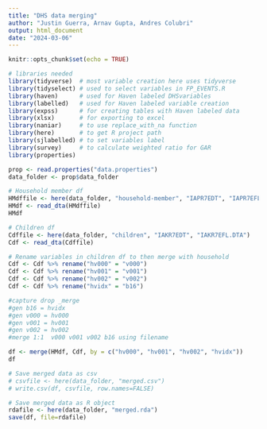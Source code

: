 ```yaml
---
title: "DHS data merging"
author: "Justin Guerra, Arnav Gupta, Andres Colubri"
output: html_document
date: "2024-03-06"
---
```


```r
knitr::opts_chunk$set(echo = TRUE)

# libraries needed
library(tidyverse)  # most variable creation here uses tidyverse 
library(tidyselect) # used to select variables in FP_EVENTS.R
library(haven)      # used for Haven labeled DHSvariables
library(labelled)   # used for Haven labeled variable creation
library(expss)      # for creating tables with Haven labeled data
library(xlsx)       # for exporting to excel
library(naniar)     # to use replace_with_na function
library(here)       # to get R project path
library(sjlabelled) # to set variables label
library(survey)     # to calculate weighted ratio for GAR
library(properties)
```

```r
prop <- read.properties("data.properties")
data_folder <- prop$data_folder
```

```r
# Household member df
HMdffile <- here(data_folder, "household-member", "IAPR7EDT", "IAPR7EFL.DTA")
HMdf <- read_dta(HMdffile)
HMdf
```

```r
# Children df
Cdffile <- here(data_folder, "children", "IAKR7EDT", "IAKR7EFL.DTA")
Cdf <- read_dta(Cdffile)
```

```r
# Rename variables in children df to then merge with household
Cdf <- Cdf %>% rename("hv000" = "v000")
Cdf <- Cdf %>% rename("hv001" = "v001")
Cdf <- Cdf %>% rename("hv002" = "v002")
Cdf <- Cdf %>% rename("hvidx" = "b16")
```

```r
#capture drop _merge
#gen b16 = hvidx
#gen v000 = hv000
#gen v001 = hv001
#gen v002 = hv002
#merge 1:1  v000 v001 v002 b16 using filename

df <- merge(HMdf, Cdf, by = c("hv000", "hv001", "hv002", "hvidx"))
df
```

```r
# Save merged data as csv
# csvfile <- here(data_folder, "merged.csv") 
# write.csv(df, csvfile, row.names=FALSE)
```

```r
# Save merged data as R object
rdafile <- here(data_folder, "merged.rda") 
save(df, file=rdafile) 
```